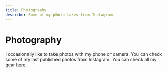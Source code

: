 ```yaml
---
title: Photography
describe: Some of my photo takes from Instagram
---
```


# Photography

I occasionally like to take photos with my phone or camera.
You can check some of my last published photos from Instagram.
You can check all my gear [here](./uses).

<Gallery />
